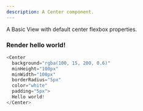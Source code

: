 ```yaml
---
description: A Center component.
---
```



A Basic View with default center flexbox properties.

### Render hello world!

```ts live
<Center
  background="rgba(100, 15, 200, 0.6)"
  minHeight="100px"
  minWidth="100px"
  borderRadius="5px"
  color="white"
  padding="5px">
  Hello world!
</Center>
```
